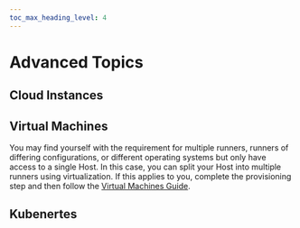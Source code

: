 ```yaml
---
toc_max_heading_level: 4
---
```


# Advanced Topics

## Cloud Instances

## Virtual Machines

You may find yourself with the requirement for multiple runners, runners of differing
configurations, or different operating systems but only have access to a single Host. In this case,
you can split your Host into multiple runners using virtualization. If this applies to you, complete
the provisioning step and then follow the [Virtual Machines Guide](./virtual-machines).

## Kubenertes
